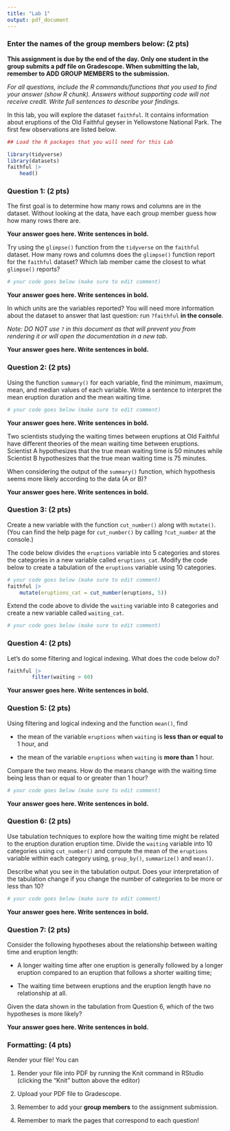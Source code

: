 ```yaml
---
title: "Lab 1"
output: pdf_document
---
```


### Enter the names of the group members below: (2 pts)

**This assignment is due by the end of the day. Only one student in the group submits a pdf file on Gradescope. When submitting the lab, remember to ADD GROUP MEMBERS to the submission.**

*For all questions, include the R commands/functions that you used to find your answer (show R chunk). Answers without supporting code will not receive credit. Write full sentences to describe your findings.*

In this lab, you will explore the dataset `faithful`. It contains information about eruptions of the Old Faithful geyser in Yellowstone National Park. The first few observations are listed below.

```r
## Load the R packages that you will need for this Lab

library(tidyverse)
library(datasets)
faithful |> 
    head()
```

### Question 1: (2 pts)

The first goal is to determine how many rows and columns are in the dataset. Without looking at the data, have each group member guess how how many rows there are.

**Your answer goes here. Write sentences in bold.**

Try using the `glimpse()` function from the `tidyverse` on the `faithful` dataset. How many rows and columns does the `glimpse()` function report for the `faithful` dataset? Which lab member came the closest to what `glimpse()` reports?

```r
# your code goes below (make sure to edit comment)

```

**Your answer goes here. Write sentences in bold.**

In which units are the variables reported? You will need more information about the dataset to answer that last question: run `?faithful` **in the console**. 

*Note: DO NOT use `?` in this document as that will prevent you from rendering it or will open the documentation in a new tab.*

**Your answer goes here. Write sentences in bold.**

### Question 2: (2 pts)

Using the function `summary()` for each variable, find the minimum, maximum, mean, and median values of each variable. Write a sentence to interpret the mean eruption duration and the mean waiting time.

```r
# your code goes below (make sure to edit comment)

```


**Your answer goes here. Write sentences in bold.**

Two scientists studying the waiting times between eruptions at Old Faithful have different theories of the mean waiting time between eruptions. Scientist A hypothesizes that the true mean waiting time is 50 minutes while Scientist B hypothesizes that the true mean waiting time is 75 minutes. 

When considering the output of the `summary()` function, which hypothesis seems more likely according to the data (A or B)?

**Your answer goes here. Write sentences in bold.**

### Question 3: (2 pts)

Create a new variable with the function `cut_number()` along with `mutate()`. (You can find the help page for `cut_number()` by calling `?cut_number` at the console.) 


The code below divides the `eruptions` variable into 5 categories and stores the categories in a new variable called `eruptions_cat`. Modify the code below to create a tabulation of the `eruptions` variable using 10 categories.

```r
# your code goes below (make sure to edit comment)
faithful |> 
    mutate(eruptions_cat = cut_number(eruptions, 5)) 
```


Extend the code above to divide the `waiting` variable into 8 categories and create a new variable called `waiting_cat`.

```r
# your code goes below (make sure to edit comment)

```


### Question 4: (2 pts)

Let's do some filtering and logical indexing. What does the code below do?

```r
faithful |> 
        filter(waiting > 60) 
```

**Your answer goes here. Write sentences in bold.**

### Question 5: (2 pts)

Using filtering and logical indexing and the function `mean()`, find

-   the mean of the variable `eruptions` when `waiting` is **less than or equal to** 1 hour, and

-   the mean of the variable `eruptions` when `waiting` is **more than** 1 hour.

Compare the two means. How do the means change with the waiting time being less than or equal to or greater than 1 hour?

```r
# your code goes below (make sure to edit comment)

```

**Your answer goes here. Write sentences in bold.**


### Question 6: (2 pts)

Use tabulation techniques to explore how the waiting time might be related to the eruption duration eruption time. Divide the `waiting` variable into 10 categories using `cut_number()` and compute the mean of the `eruptions` variable within each category using, `group_by()`, `summarize()` and `mean()`. 

Describe what you see in the tabulation output. Does your interpretation of the tabulation change if you change the number of categories to be more or less than 10?

```r
# your code goes below (make sure to edit comment)

```

**Your answer goes here. Write sentences in bold.**



### Question 7: (2 pts)

Consider the following hypotheses about the relationship between waiting time and eruption length:

- A longer waiting time after one eruption is generally followed by a longer eruption compared to an eruption that follows a shorter waiting time;

- The waiting time between eruptions and the eruption length have no relationship at all. 

Given the data shown in the tabulation from Question 6, which of the two hypotheses is more likely?


**Your answer goes here. Write sentences in bold.**


### Formatting: (4 pts)

Render your file! You can

1. Render your file into PDF by running the Knit command in RStudio (clicking the "Knit" button above the editor)

2. Upload your PDF file to Gradescope.

3. Remember to add your **group members** to the assignment submission.

4. Remember to mark the pages that correspond to each question!
